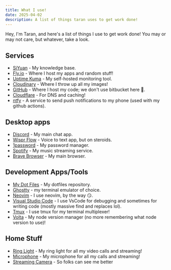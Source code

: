 ```yaml
---
title: What I use!
date: 2025-04-02
description: A list of things taran uses to get work done!
---
```


Hey, I'm Taran, and here's a list of things I use to get work done! You may or
may not care, but whatever, take a look.

## Services

- [SiYuan](https://github.com/siyuan-note/siyuan) - My knowledge base.
- [Fly.io](https://fly.io) - Where I host my apps and random stuff!
- [Uptime Kuma](https://github.com/louislam/uptime-kuma) - My self-hosted
  monitoring tool.
- [Cloudinary](https://kcd.im/cloudinary) - Where I throw up all my images!
- [GitHub](https://github.com) - Where I host my code; we don't use bitbucket
  here 🤣.
- [Cloudflare](https://cloudflare.com) - For DNS and caching!
- [ntfy](https://ntfy.sh/) - A service to send push notifications to my phone
  (used with my github actions).

## Desktop apps

- [Discord](https://discord.com) - My main chat app.
- [Wispr Flow](https://wisprflow.ai/r/TARANVEER1) - Voice to text app, but on steroids.
- [1password](https://1password.com) - My password manager.
- [Spotify](https://spotify.com/) - My music streaming service.
- [Brave Browser](https://brave.com/) - My main browser.

## Development Apps/Tools

- [My Dot Files](https://github.com/tearingItUp786/dotfiles) - My dotfiles
  repository.
- [Ghostty](https://ghostty.org/) - my terminal emulator of choice.
- [Neovim](https://github.com/neovim/neovim) - I use neovim, by the way 😏.
- [Visual Studio Code](https://code.visualstudio.com) - I use VsCode for
  debugging and sometimes for writing code (mostly massive find and replaces
  lol).
- [Tmux](https://www.github.com/tmux/tmux) - I use tmux for my terminal
  multiplexer!
- [Volta](https://volta.sh) - My node version manager (no more remembering what
  node version to use)!

## Home Stuff

- [Ring Light](https://www.bestbuy.ca/en-ca/product/razer-12-usb-led-ring-light-for-pc-and-mobile-streaming-black-english/16617148) -
  My ring light for all my video calls and streaming!
- [Microphone](https://www.bestbuy.ca/en-ca/product/blue-microphones-yeticaster-usb-mic-broadcast-studio-bundle/13178950) -
  My microphone for all my calls and streaming!
- [Streaming Camera](https://www.bestbuy.ca/en-ca/product/13904653) - So folks
  can see me better
